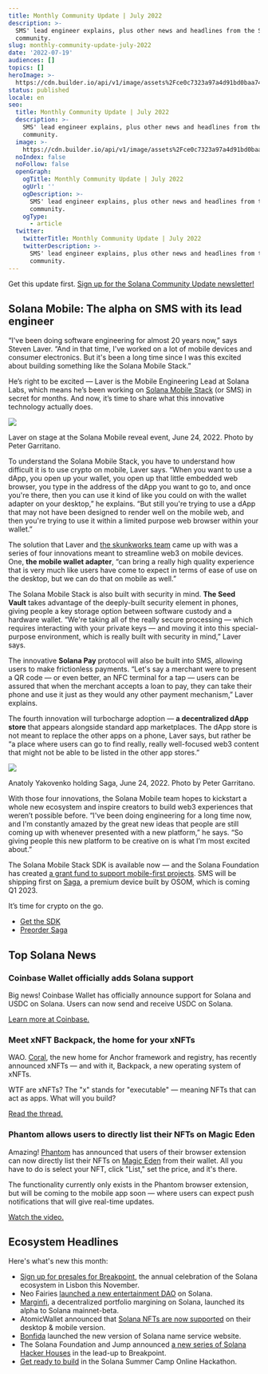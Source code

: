 ```yaml
---
title: Monthly Community Update | July 2022
description: >-
  SMS' lead engineer explains, plus other news and headlines from the Solana
  community.
slug: monthly-community-update-july-2022
date: '2022-07-19'
audiences: []
topics: []
heroImage: >-
  https://cdn.builder.io/api/v1/image/assets%2Fce0c7323a97a4d91bd0baa7490ec9139%2Fa2c7b3835f6f4fd5afd9c854163a8d4a
status: published
locale: en
seo:
  title: Monthly Community Update | July 2022
  description: >-
    SMS' lead engineer explains, plus other news and headlines from the Solana
    community.
  image: >-
    https://cdn.builder.io/api/v1/image/assets%2Fce0c7323a97a4d91bd0baa7490ec9139%2Fa2c7b3835f6f4fd5afd9c854163a8d4a
  noIndex: false
  noFollow: false
  openGraph:
    ogTitle: Monthly Community Update | July 2022
    ogUrl: ''
    ogDescription: >-
      SMS' lead engineer explains, plus other news and headlines from the Solana
      community.
    ogType:
      - article
  twitter:
    twitterTitle: Monthly Community Update | July 2022
    twitterDescription: >-
      SMS' lead engineer explains, plus other news and headlines from the Solana
      community.
---
```


Get this update first. [Sign up for the Solana Community Update newsletter!](http://eepurl.com/gOcpoL?ref=solana.ghost.io)

## **Solana Mobile: The alpha on SMS with its lead engineer**

“I've been doing software engineering for almost 20 years now,” says Steven Laver. “And in that time, I've worked on a lot of mobile devices and consumer electronics. But it's been a long time since I was this excited about building something like the Solana Mobile Stack.”

He’s right to be excited — Laver is the Mobile Engineering Lead at Solana Labs, which means he’s been working on [Solana Mobile Stack](https://solanamobile.com/sms?ref=solana.ghost.io) (or SMS) in secret for months. And now, it’s time to share what this innovative technology actually does.

![](/monthly-community-update-july-2022/image-1.jpg)

Laver on stage at the Solana Mobile reveal event, June 24, 2022. Photo by Peter Garritano.

To understand the Solana Mobile Stack, you have to understand how difficult it is to use crypto on mobile, Laver says. “When you want to use a dApp, you open up your wallet, you open up that little embedded web browser, you type in the address of the dApp you want to go to, and once you're there, then you can use it kind of like you could on with the wallet adapter on your desktop,” he explains. “But still you're trying to use a dApp that may not have been designed to render well on the mobile web, and then you're trying to use it within a limited purpose web browser within your wallet.”

The solution that Laver and [the skunkworks team](https://twitter.com/Austin_Federa/status/1540103862803206146?ref=solana.ghost.io) came up with was a series of four innovations meant to streamline web3 on mobile devices. One, **the mobile wallet adapter**, “​​can bring a really high quality experience that is very much like users have come to expect in terms of ease of use on the desktop, but we can do that on mobile as well.”

The Solana Mobile Stack is also built with security in mind. **The Seed Vault** takes advantage of the deeply-built security element in phones, giving people a key storage option between software custody and a hardware wallet. “We're taking all of the really secure processing — which requires interacting with your private keys — and moving it into this special-purpose environment, which is really built with security in mind,” Laver says.

The innovative **Solana Pay** protocol will also be built into SMS, allowing users to make frictionless payments. “Let's say a merchant were to present a QR code — or even better, an NFC terminal for a tap — users can be assured that when the merchant accepts a loan to pay, they can take their phone and use it just as they would any other payment mechanism,” Laver explains.

The fourth innovation will turbocharge adoption — **a decentralized dApp store** that appears alongside standard app marketplaces. The dApp store is not meant to replace the other apps on a phone, Laver says, but rather be “a place where users can go to find really, really well-focused web3 content that might not be able to be listed in the other app stores.”

![](/monthly-community-update-july-2022/image-2.jpg)

Anatoly Yakovenko holding Saga, June 24, 2022. Photo by Peter Garritano.

With those four innovations, the Solana Mobile team hopes to kickstart a whole new ecosystem and inspire creators to build web3 experiences that weren’t possible before. “I've been doing engineering for a long time now, and I'm constantly amazed by the great new ideas that people are still coming up with whenever presented with a new platform,” he says. “So giving people this new platform to be creative on is what I’m most excited about.”

The Solana Mobile Stack SDK is available now — and the Solana Foundation has created [a grant fund to support mobile-first projects](https://share.hsforms.com/17ieOT2CNT_SHx0RTjvLa_A5lohw?ref=solana.ghost.io). SMS will be shipping first on [Saga](https://store.solanamobile.com/?ref=solana.ghost.io), a premium device built by OSOM, which is coming Q1 2023.

It’s time for crypto on the go.

-   [Get the SDK](https://github.com/solana-mobile/solana-mobile-stack-sdk?ref=solana.ghost.io)
-   [Preorder Saga](https://store.solanamobile.com/?ref=solana.ghost.io)

## **Top Solana News**

### **Coinbase Wallet officially adds Solana support**

Big news! Coinbase Wallet has officially announce support for Solana and USDC on Solana. Users can now send and receive USDC on Solana.

[Learn more at Coinbase.](https://blog.coinbase.com/send-and-receive-crypto-on-multiple-networks-starting-with-polygon-and-solana-e03d8480fe54?ref=solana.ghost.io)

### **Meet xNFT Backpack, the home for your xNFTs**

WAO. [Coral](https://www.coral.community/?ref=solana.ghost.io), the new home for Anchor framework and registry, has recently announced xNFTs — and with it, Backpack, a new operating system of xNFTs.

WTF are xNFTs? The "x" stands for "executable" — meaning NFTs that can act as apps. What will you build?

[Read the thread.](https://twitter.com/xNFT_Backpack/status/1538919524271017984?ref=solana.ghost.io)

### **Phantom allows users to directly list their NFTs on Magic Eden**

Amazing! [Phantom](https://phantom.app/?ref=solana.ghost.io) has announced that users of their browser extension can now directly list their NFTs on [Magic Eden](https://magiceden.io/?ref=solana.ghost.io) from their wallet. All you have to do is select your NFT, click "List," set the price, and it's there.

The functionality currently only exists in the Phantom browser extension, but will be coming to the mobile app soon — where users can expect push notifications that will give real-time updates.

[Watch the video.](https://twitter.com/phantom/status/1539670925007790081?ref=solana.ghost.io)

## **Ecosystem Headlines**

Here's what's new this month:

-   [Sign up for presales for Breakpoint](https://solana.com/breakpoint?ref=solana.ghost.io), the annual celebration of the Solana ecosystem in Lisbon this November.
-   Neo Fairies [launched a new entertainment DAO](https://twitter.com/neofairies/status/1542576049740910592?ref=solana.ghost.io) on Solana.
-   [Marginfi](https://twitter.com/marginfi/status/1541828791109947392?ref=solana.ghost.io), a decentralized portfolio margining on Solana, launched its alpha to Solana mainnet-beta.
-   AtomicWallet announced that [Solana NFTs are now supported](http://atomicwallet%20announced%20that%20solana%20nfts%20are%20now%20supported%20on%20their%20desktop%20%26%20mobile%20version./) on their desktop & mobile version.
-   [Bonfida](https://twitter.com/bonfida/status/1535237791948365829?ref=solana.ghost.io) launched the new version of Solana name service website.
-   The Solana Foundation and Jump announced [a new series of Solana Hacker Houses](https://solana.com/news/solana-jump-hacker-house-breakpoint-fall-2022?ref=solana.ghost.io) in the lead-up to Breakpoint.
-   [Get ready to build](https://solana.com/summercamp?ref=solana.ghost.io) in the Solana Summer Camp Online Hackathon.
